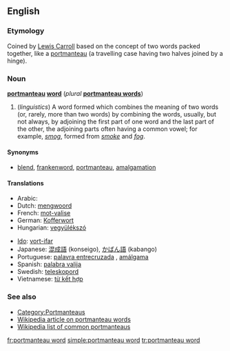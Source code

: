 ==English==

===Etymology===
Coined by [[w:Lewis_Carroll|Lewis Carroll]] based on the concept of two words packed together, like a [[portmanteau]] (a travelling case having two halves joined by a hinge).

===Noun===
'''[[portmanteau]] [[word]]''' (''plural'' '''[[portmanteau words]]''')

# (''linguistics'')  A word formed which combines the meaning of two words (or, rarely, more than two words) by combining the words, usually, but not always, by adjoining the first part of one word and the last part of the other, the adjoining parts often having a common vowel; for example, ''[[smog]]'', formed from ''[[smoke]]'' and ''[[fog]]''. 

====Synonyms====
*[[blend]], [[frankenword]], [[portmanteau]], [[amalgamation]]
<!--
====Quotations====
This is a bad example, as "multiculturalism" is not a portmanteau word as we have defined it above. - Paul G
#:* '''1995''' "[[Multiculturalism]]" is a [[portmanteau word]], containing in its [[definition]] and its [[resonance]] [[connotation]]s as many [[concept]]s as a suitcase does socks - Michael Cart, ''From Romance to Realism'', page 110. 
-->

====Translations====
{{top}}
*Arabic: {{ARchar|[[كلمة منحوتة من كلمتين]]}} {{f}}
*Dutch: [[mengwoord]] {{n}}
*French: [[mot-valise]] {{m}}
*German: [[Kofferwort]] {{n}}
*Hungarian: [[vegyülékszó]]
{{mid}}
*[[Ido]]: [[vort-ifar]]
*Japanese: [[混成語]] (konseigo), [[かばん語]] (kabango)
*Portuguese: [[palavra entrecruzada]] {{f}}, [[amálgama]] {{f}}
*Spanish: [[palabra valija]] {{f}}
*Swedish:  [[teleskopord]] {{n}}
*Vietnamese: [[từ kết hợp]] <!-- This literal translation back into English belongs on the Vietnamese page (''literally: "combined word"'') -->
{{bottom}}

===See also===
*[[:Category:Portmanteaus|Category:Portmanteaus]]
*[[w:Portmanteau|Wikipedia article on portmanteau words]]
*[[w:List of portmanteaus|Wikipedia list of common portmanteaus]]

[[fr:portmanteau word]]
[[simple:portmanteau word]]
[[tr:portmanteau word]]